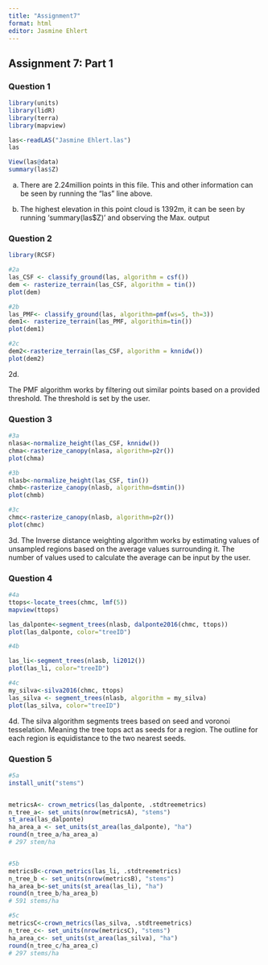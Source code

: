 ```yaml
---
title: "Assignment7"
format: html
editor: Jasmine Ehlert
---
```


## Assignment 7: Part 1

### Question 1


```r
library(units)
library(lidR)
library(terra)
library(mapview)

las<-readLAS("Jasmine Ehlert.las")
las

View(las@data)
summary(las$Z)

```

a. There are 2.24million points in this file. This and other information can be seen by running the "las" line above.

b. The highest elevation in this point cloud is 1392m, it can be seen by running 'summary(las\$Z)' and observing the Max. output

### Question 2

```r
library(RCSF)

#2a
las_CSF <- classify_ground(las, algorithm = csf())
dem <- rasterize_terrain(las_CSF, algorithm = tin())
plot(dem)

#2b
las_PMF<- classify_ground(las, algorithm=pmf(ws=5, th=3))
dem1<- rasterize_terrain(las_PMF, algorithim=tin())
plot(dem1)

#2c
dem2<-rasterize_terrain(las_CSF, algorithm = knnidw())
plot(dem2)


```

2d.

The PMF algorithm works by filtering out similar points based on a provided threshold. The threshold is set by the user.

### Question 3

```r
#3a
nlasa<-normalize_height(las_CSF, knnidw())
chma<-rasterize_canopy(nlasa, algorithm=p2r())
plot(chma)

#3b
nlasb<-normalize_height(las_CSF, tin())
chmb<-rasterize_canopy(nlasb, algorithm=dsmtin())
plot(chmb)

#3c
chmc<-rasterize_canopy(nlasb, algorithm=p2r())
plot(chmc)

```

3d. The Inverse distance weighting algorithm works by estimating values of unsampled regions based on the average values surrounding it. The number of values used to calculate the average can be input by the user.

### Question 4

```r
#4a
ttops<-locate_trees(chmc, lmf(5))
mapview(ttops)

las_dalponte<-segment_trees(nlasb, dalponte2016(chmc, ttops))
plot(las_dalponte, color="treeID")

#4b

las_li<-segment_trees(nlasb, li2012())
plot(las_li, color="treeID")

#4c
my_silva<-silva2016(chmc, ttops)
las_silva <- segment_trees(nlasb, algorithm = my_silva)
plot(las_silva, color="treeID")
```

4d. The silva algorithm segments trees based on seed and voronoi tesselation. Meaning the tree tops act as seeds for a region. The outline for each region is equidistance to the two nearest seeds.

### Question 5

```r
#5a
install_unit("stems")


metricsA<- crown_metrics(las_dalponte, .stdtreemetrics)
n_tree_a<- set_units(nrow(metricsA), "stems")
st_area(las_dalponte)
ha_area_a <- set_units(st_area(las_dalponte), "ha")
round(n_tree_a/ha_area_a)
# 297 stem/ha


#5b
metricsB<-crown_metrics(las_li, .stdtreemetrics)
n_tree_b <- set_units(nrow(metricsB), "stems")
ha_area_b<-set_units(st_area(las_li), "ha")
round(n_tree_b/ha_area_b)
# 591 stems/ha

#5c
metricsC<-crown_metrics(las_silva, .stdtreemetrics)
n_tree_c<- set_units(nrow(metricsC), "stems")
ha_area_c<- set_units(st_area(las_silva), "ha")
round(n_tree_c/ha_area_c)
# 297 stems/ha




```



